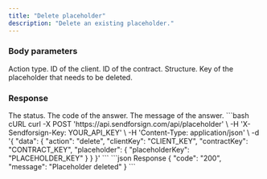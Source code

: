 ```yaml
---
title: "Delete placeholder"
description: "Delete an existing placeholder."
---
```


### Body parameters

<ParamField body="action" type="string" required>
  Action type.
</ParamField>

<ParamField body="clientKey" type="string" required>
  ID of the client.
</ParamField>

<ParamField body="contractKey" type="string" required>
  ID of the contract.
</ParamField>

<ParamField body="placeholder" required>
  Structure.

  <Expandable title="child attribute">

  <ParamField body="placeholderKey" type="string" required>
    Key of the placeholder that needs to be deleted.
  </ParamField>

  </Expandable>

</ParamField>

### Response

<ResponseField name="status" type="string">
  The status.
</ResponseField>

<ResponseField name="code" type="string">
  The code of the answer.
</ResponseField>

<ResponseField name="message" type="string">
  The message of the answer.
</ResponseField>

<RequestExample>
```bash cURL
curl -X POST 'https://api.sendforsign.com/api/placeholder' \
     -H 'X-Sendforsign-Key: YOUR_API_KEY' \
     -H 'Content-Type: application/json' \
     -d '{
    "data": {
        "action": "delete",
        "clientKey": "CLIENT_KEY",
        "contractKey": "CONTRACT_KEY",
        "placeholder": {
            "placeholderKey": "PLACEHOLDER_KEY"
        }
    }
}'
```
</RequestExample>

<ResponseExample>
```json Response
{
    "code": "200",
    "message": "Placeholder deleted"
}
```
</ResponseExample>
